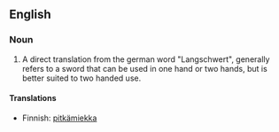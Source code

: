 ==English==
{{wikipedia}}

===Noun===
{{en-noun}}

#A direct translation from the german word "Langschwert", generally refers to a sword that can be used in one hand or two hands, but is better suited to two handed use.

====Translations====
{{trans-top|a kind of sword}}
*Finnish: [[pitkämiekka]]
{{trans-mid}}
{{trans-bottom}}